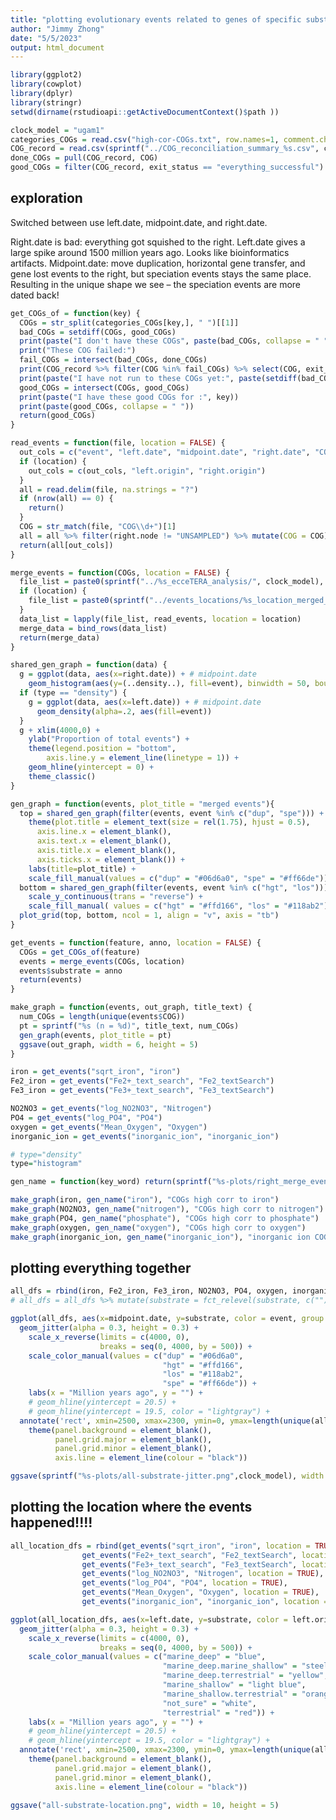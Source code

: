 ```yaml
---
title: "plotting evolutionary events related to genes of specific substrates"
author: "Jimmy Zhong"
date: "5/5/2023"
output: html_document
---
```


```r
library(ggplot2)
library(cowplot)
library(dplyr)
library(stringr)
setwd(dirname(rstudioapi::getActiveDocumentContext()$path ))

clock_model = "ugam1"
categories_COGs = read.csv("high-cor-COGs.txt", row.names=1, comment.char="#")
COG_record = read.csv(sprintf("../COG_reconciliation_summary_%s.csv", clock_model))
done_COGs = pull(COG_record, COG)
good_COGs = filter(COG_record, exit_status == "everything_successful") %>% pull(COG)
```

## exploration
Switched between use left.date, midpoint.date, and right.date.

Right.date is bad: everything got squished to the right.
Left.date gives a large spike around 1500 million years ago. Looks like bioinformatics artifacts.
Midpoint.date: move duplication, horizontal gene transfer, and gene lost events to the right, but speciation events stays the same place. Resulting in the unique shape we see -- the speciation events are more dated back!

```r
get_COGs_of = function(key) {
  COGs = str_split(categories_COGs[key,], " ")[[1]]
  bad_COGs = setdiff(COGs, good_COGs)
  print(paste("I don't have these COGs", paste(bad_COGs, collapse = " ")))
  print("These COG failed:")
  fail_COGs = intersect(bad_COGs, done_COGs)
  print(COG_record %>% filter(COG %in% fail_COGs) %>% select(COG, exit_status) )
  print(paste("I have not run to these COGs yet:", paste(setdiff(bad_COGs, done_COGs), collapse = " ")))
  good_COGs = intersect(COGs, good_COGs)
  print(paste("I have these good COGs for :", key))
  print(paste(good_COGs, collapse = " "))
  return(good_COGs)
}

read_events = function(file, location = FALSE) {
  out_cols = c("event", "left.date", "midpoint.date", "right.date", "COG")
  if (location) {
    out_cols = c(out_cols, "left.origin", "right.origin")
  }
  all = read.delim(file, na.strings = "?")
  if (nrow(all) == 0) {
    return()
  }
  COG = str_match(file, "COG\\d+")[1]
  all = all %>% filter(right.node != "UNSAMPLED") %>% mutate(COG = COG)
  return(all[out_cols])
}

merge_events = function(COGs, location = FALSE) {
  file_list = paste0(sprintf("../%s_ecceTERA_analysis/", clock_model), COGs, "_symmetric.events_event_dates.txt")
  if (location) {
    file_list = paste0(sprintf("../events_locations/%s_location_merged_events/", clock_model), COGs, "-events-location.tsv")
  }
  data_list = lapply(file_list, read_events, location = location)
  merge_data = bind_rows(data_list)
  return(merge_data)
}

shared_gen_graph = function(data) {
  g = ggplot(data, aes(x=right.date)) + # midpoint.date
    geom_histogram(aes(y=(..density..), fill=event), binwidth = 50, boundary = 0)
  if (type == "density") {
    g = ggplot(data, aes(x=left.date)) + # midpoint.date
      geom_density(alpha=.2, aes(fill=event))
  }
  g + xlim(4000,0) +
    ylab("Proportion of total events") +
    theme(legend.position = "bottom",
  		axis.line.y = element_line(linetype = 1)) + 
  	geom_hline(yintercept = 0) +
  	theme_classic()
}

gen_graph = function(events, plot_title = "merged events"){
  top = shared_gen_graph(filter(events, event %in% c("dup", "spe"))) +
    theme(plot.title = element_text(size = rel(1.75), hjust = 0.5),
      axis.line.x = element_blank(),
      axis.text.x = element_blank(),
      axis.title.x = element_blank(),
      axis.ticks.x = element_blank()) +
    labs(title=plot_title) + 
    scale_fill_manual(values = c("dup" = "#06d6a0", "spe" = "#ff66de"))
  bottom = shared_gen_graph(filter(events, event %in% c("hgt", "los"))) + 
    scale_y_continuous(trans = "reverse") + 
    scale_fill_manual( values = c("hgt" = "#ffd166", "los" = "#118ab2"))
  plot_grid(top, bottom, ncol = 1, align = "v", axis = "tb")
}

get_events = function(feature, anno, location = FALSE) {
  COGs = get_COGs_of(feature)
  events = merge_events(COGs, location)
  events$substrate = anno
  return(events)
}

make_graph = function(events, out_graph, title_text) {
  num_COGs = length(unique(events$COG))
  pt = sprintf("%s (n = %d)", title_text, num_COGs)
  gen_graph(events, plot_title = pt)
  ggsave(out_graph, width = 6, height = 5)
}
```

```r
iron = get_events("sqrt_iron", "iron")
Fe2_iron = get_events("Fe2+_text_search", "Fe2_textSearch")
Fe3_iron = get_events("Fe3+_text_search", "Fe3_textSearch")

NO2NO3 = get_events("log_NO2NO3", "Nitrogen")
PO4 = get_events("log_PO4", "PO4")
oxygen = get_events("Mean_Oxygen", "Oxygen")
inorganic_ion = get_events("inorganic_ion", "inorganic_ion")

# type="density"
type="histogram"

gen_name = function(key_word) return(sprintf("%s-plots/right_merge_events_%s_%s_%s.png", clock_model, key_word, clock_model, type))

make_graph(iron, gen_name("iron"), "COGs high corr to iron")
make_graph(NO2NO3, gen_name("nitrogen"), "COGs high corr to nitrogen")
make_graph(PO4, gen_name("phosphate"), "COGs high corr to phosphate")
make_graph(oxygen, gen_name("oxygen"), "COGs high corr to oxygen")
make_graph(inorganic_ion, gen_name("inorganic_ion"), "inorganic ion COGs")
```

## plotting everything together
```r
all_dfs = rbind(iron, Fe2_iron, Fe3_iron, NO2NO3, PO4, oxygen, inorganic_ion)
# all_dfs = all_dfs %>% mutate(substrate = fct_relevel(substrate, c("")))

ggplot(all_dfs, aes(x=midpoint.date, y=substrate, color = event, group = substrate)) + # midpoint.date
  geom_jitter(alpha = 0.3, height = 0.3) +
    scale_x_reverse(limits = c(4000, 0),
                    breaks = seq(0, 4000, by = 500)) +
    scale_color_manual(values = c("dup" = "#06d6a0",
                                  "hgt" = "#ffd166",
                                  "los" = "#118ab2",
                                  "spe" = "#ff66de")) +
    labs(x = "Million years ago", y = "") +
    # geom_hline(yintercept = 20.5) +
    # geom_hline(yintercept = 19.5, color = "lightgray") +
  annotate('rect', xmin=2500, xmax=2300, ymin=0, ymax=length(unique(all_dfs$substrate)) + 1, alpha=.3, fill='gray') +
    theme(panel.background = element_blank(),
          panel.grid.major = element_blank(), 
          panel.grid.minor = element_blank(),
          axis.line = element_line(colour = "black"))

ggsave(sprintf("%s-plots/all-substrate-jitter.png",clock_model), width = 10, height = 5)
```


## plotting the location where the events happened!!!!
```r
all_location_dfs = rbind(get_events("sqrt_iron", "iron", location = TRUE),
                get_events("Fe2+_text_search", "Fe2_textSearch", location = TRUE),
                get_events("Fe3+_text_search", "Fe3_textSearch", location = TRUE),
                get_events("log_NO2NO3", "Nitrogen", location = TRUE),
                get_events("log_PO4", "PO4", location = TRUE),
                get_events("Mean_Oxygen", "Oxygen", location = TRUE),
                get_events("inorganic_ion", "inorganic_ion", location = TRUE))

ggplot(all_location_dfs, aes(x=left.date, y=substrate, color = left.origin, group = substrate)) + # midpoint.date
  geom_jitter(alpha = 0.3, height = 0.3) +
    scale_x_reverse(limits = c(4000, 0),
                    breaks = seq(0, 4000, by = 500)) +
    scale_color_manual(values = c("marine_deep" = "blue",
                                  "marine_deep.marine_shallow" = "steel blue",
                                  "marine_deep.terrestrial" = "yellow",
                                  "marine_shallow" = "light blue",
                                  "marine_shallow.terrestrial" = "orange",
                                  "not_sure" = "white",
                                  "terrestrial" = "red")) +
    labs(x = "Million years ago", y = "") +
    # geom_hline(yintercept = 20.5) +
    # geom_hline(yintercept = 19.5, color = "lightgray") +
  annotate('rect', xmin=2500, xmax=2300, ymin=0, ymax=length(unique(all_dfs$substrate)) + 1, alpha=.3, fill='gray') +
    theme(panel.background = element_blank(),
          panel.grid.major = element_blank(), 
          panel.grid.minor = element_blank(),
          axis.line = element_line(colour = "black"))

ggsave("all-substrate-location.png", width = 10, height = 5)
```